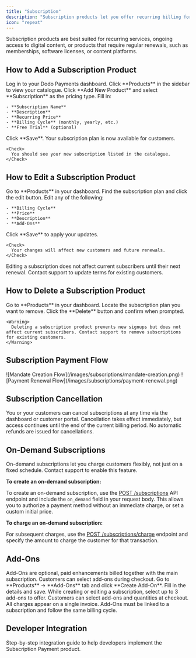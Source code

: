 ```yaml
---
title: "Subscription"
description: "Subscription products let you offer recurring billing for memberships, SaaS, or ongoing services. Flexible billing cycles, free trials, and add-ons help you maximize revenue and customer value. Know how to create, manage, and integrate recurring subscription products in Dodo Payments, including add-ons and on-demand billing."
icon: "repeat"
---
```


<Info>
  Subscription products are best suited for recurring services, ongoing access to digital content, or products that require regular renewals, such as memberships, software licenses, or content platforms.
</Info>

## How to Add a Subscription Product

<Steps>
  <Step title="Navigate to the Dashboard">
    Log in to your Dodo Payments dashboard.
  </Step>
  <Step title="Go to the Products Section">
    Click **Products** in the sidebar to view your catalogue.
  </Step>
  <Step title="Add a New Product">
    Click **Add New Product** and select **Subscription** as the pricing type.
  </Step>
  <Step title="Enter Subscription Details">
    Fill in:

    - **Subscription Name**
    - **Description**
    - **Recurring Price**
    - **Billing Cycle** (monthly, yearly, etc.)
    - **Free Trial** (optional)
  </Step>
  <Step title="Save Your Subscription">
    Click **Save**. Your subscription plan is now available for customers.

    <Check>
      You should see your new subscription listed in the catalogue.
    </Check>
  </Step>
</Steps>

## How to Edit a Subscription Product

<Steps>
  <Step title="Access the Products Section">
    Go to **Products** in your dashboard.
  </Step>
  <Step title="Locate the Subscription to Edit">
    Find the subscription plan and click the edit button.
  </Step>
  <Step title="Update Subscription Details">
    Edit any of the following:

    - **Billing Cycle**
    - **Price**
    - **Description**
    - **Add-Ons**
  </Step>
  <Step title="Save Changes">
    Click **Save** to apply your updates.

    <Check>
      Your changes will affect new customers and future renewals.
    </Check>
  </Step>
</Steps>

<Info>
  Editing a subscription does not affect current subscribers until their next renewal. Contact support to update terms for existing customers.
</Info>

## How to Delete a Subscription Product

<Steps>
  <Step title="Access the Products Section">
    Go to **Products** in your dashboard.
  </Step>
  <Step title="Find the Subscription to Delete">
    Locate the subscription plan you want to remove.
  </Step>
  <Step title="Delete the Subscription">
    Click the **Delete** button and confirm when prompted.

    <Warning>
      Deleting a subscription product prevents new signups but does not affect current subscribers. Contact support to remove subscriptions for existing customers.
    </Warning>
  </Step>
</Steps>

## Subscription Payment Flow

<Frame>
  ![Mandate Creation Flow](/images/subscriptions/mandate-creation.png)
</Frame>

<Frame>
  ![Payment Renewal Flow](/images/subscriptions/payment-renewal.png)
</Frame>

## Subscription Cancellation

You or your customers can cancel subscriptions at any time via the dashboard or customer portal. Cancellation takes effect immediately, but access continues until the end of the current billing period. No automatic refunds are issued for cancellations.

## On-Demand Subscriptions

<Info>
  On-demand subscriptions let you charge customers flexibly, not just on a fixed schedule. Contact support to enable this feature.
</Info>

**To create an on-demand subscription:**

To create an on-demand subscription, use the [POST /subscriptions](/api-reference/subscriptions/post-subscriptions) API endpoint and include the `on_demand` field in your request body. This allows you to authorize a payment method without an immediate charge, or set a custom initial price.

**To charge an on-demand subscription:**

For subsequent charges, use the [POST /subscriptions/charge](/api-reference/subscriptions/create-charge) endpoint and specify the amount to charge the customer for that transaction.

## Add-Ons

<Info>
  Add-Ons are optional, paid enhancements billed together with the main subscription. Customers can select add-ons during checkout.
</Info>

<Steps>
  <Step title="Create an Add-On">
    Go to **Products** → **Add-Ons** tab and click **Create Add-On**. Fill in the details and save.
  </Step>
  <Step title="Associate Add-Ons with a Subscription">
    While creating or editing a subscription, select up to 3 add-ons to offer.
  </Step>
  <Step title="Customer Checkout Experience">
    Customers can select add-ons and quantities at checkout. All charges appear on a single invoice.
  </Step>
</Steps>

<Tip>
  Add-Ons must be linked to a subscription and follow the same billing cycle.
</Tip>

## Developer Integration

<Card title="For Developers" icon="brackets-curly" horizontal href="/developer-resources/subscription-integration-guide">
  Step-by-step integration guide to help developers implement the Subscription Payment product.
</Card>